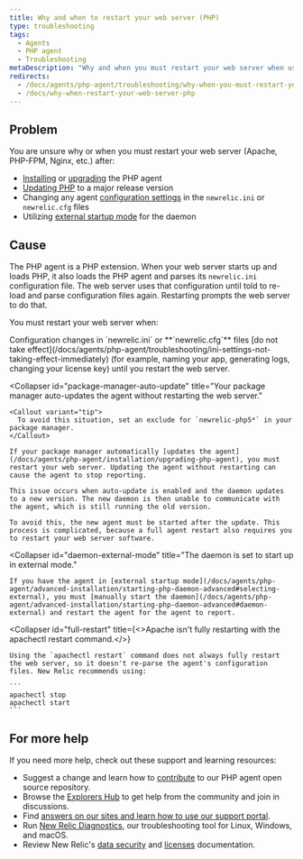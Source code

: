 ```yaml
---
title: Why and when to restart your web server (PHP)
type: troubleshooting
tags:
  - Agents
  - PHP agent
  - Troubleshooting
metaDescription: "Why and when you must restart your web server when using the New Relic PHP agent, with links to detailed procedures and troubleshooting steps."
redirects:
  - /docs/agents/php-agent/troubleshooting/why-when-you-must-restart-your-web-server
  - /docs/why-when-restart-your-web-server-php
---
```


## Problem

You are unsure why or when you must restart your web server (Apache, PHP-FPM, Nginx, etc.) after:

* [Installing](/docs/agents/php-agent/installation/php-agent-installation-overview) or [upgrading](/docs/agents/php-agent/installation/upgrading-php-agent) the PHP agent
* [Updating PHP](/docs/agents/php-agent/troubleshooting/agent-stops-working-after-updating-php) to a major release version
* Changing any agent [configuration settings](/docs/agents/php-agent/configuration/php-agent-configuration) in the `newrelic.ini` or `newrelic.cfg` files
* Utilizing [external startup mode](/docs/agents/php-agent/advanced-installation/starting-php-daemon-advanced#selecting-external) for the daemon

## Cause

The PHP agent is a PHP extension. When your web server starts up and loads PHP, it also loads the PHP agent and parses its `newrelic.ini` configuration file. The web server uses that configuration until told to re-load and parse configuration files again. Restarting prompts the web server to do that.

You must restart your web server when:

<CollapserGroup>
  <Collapser
    id="config"
    title="You modify your configuration file."
  >
    Configuration changes in `newrelic.ini` or **`newrelic.cfg`** files [do not take effect](/docs/agents/php-agent/troubleshooting/ini-settings-not-taking-effect-immediately) (for example, naming your app, generating logs, changing your license key) until you restart the web server.
  </Collapser>

  <Collapser
    id="package-manager-auto-update"
    title="Your package manager auto-updates the agent without restarting the web server."
  >
    <Callout variant="tip">
      To avoid this situation, set an exclude for `newrelic-php5*` in your package manager.
    </Callout>

    If your package manager automatically [updates the agent](/docs/agents/php-agent/installation/upgrading-php-agent), you must restart your web server. Updating the agent without restarting can cause the agent to stop reporting.

    This issue occurs when auto-update is enabled and the daemon updates to a new version. The new daemon is then unable to communicate with the agent, which is still running the old version.

    To avoid this, the new agent must be started after the update. This process is complicated, because a full agent restart also requires you to restart your web server software.
  </Collapser>

  <Collapser
    id="daemon-external-mode"
    title="The daemon is set to start up in external mode."
  >
    If you have the agent in [external startup mode](/docs/agents/php-agent/advanced-installation/starting-php-daemon-advanced#selecting-external), you must [manually start the daemon](/docs/agents/php-agent/advanced-installation/starting-php-daemon-advanced#daemon-external) and restart the agent for the agent to report.
  </Collapser>

  <Collapser
    id="full-restart"
    title={<>Apache isn't fully restarting with the <InlineCode>apachectl restart</InlineCode> command.</>}
  >
    Using the `apachectl restart` command does not always fully restart the web server, so it doesn't re-parse the agent's configuration files. New Relic recommends using:

    ```
    apachectl stop
    apachectl start
    ```
  </Collapser>
</CollapserGroup>

## For more help

If you need more help, check out these support and learning resources:

* Suggest a change and learn how to [contribute](https://github.com/newrelic/newrelic-php-agent/issues) to our PHP agent open source repository.
* Browse the [Explorers Hub](https://discuss.newrelic.com/) to get help from the community and join in discussions.
* Find [answers on our sites and learn how to use our support portal](https://docs.newrelic.com/docs/using-new-relic/welcome-new-relic/get-started/find-help-use-support-portal/).
* Run [New Relic Diagnostics](https://docs.newrelic.com/docs/using-new-relic/cross-product-functions/troubleshooting/new-relic-diagnostics/), our troubleshooting tool for Linux, Windows, and macOS.
* Review New Relic's [data security](https://docs.newrelic.com/docs/security/) and [licenses](https://docs.newrelic.com/docs/licenses/) documentation.